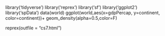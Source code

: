 library('tidyverse')
library('reprex') 
library('sf') 
library('ggplot2')
library('spData') 
data(world) 
ggplot(world,aes(x=gdpPercap, y=continent, color=continent))+
   geom_density(alpha=0.5,color=F) 
 

reprex(outfile = "cs7.html")


